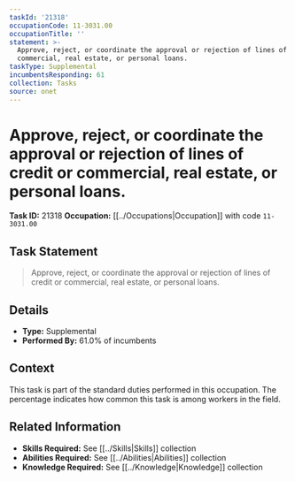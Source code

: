 ```yaml
---
taskId: '21318'
occupationCode: 11-3031.00
occupationTitle: ''
statement: >-
  Approve, reject, or coordinate the approval or rejection of lines of credit or
  commercial, real estate, or personal loans.
taskType: Supplemental
incumbentsResponding: 61
collection: Tasks
source: onet
---
```

# Approve, reject, or coordinate the approval or rejection of lines of credit or commercial, real estate, or personal loans.

**Task ID:** 21318
**Occupation:** [[../Occupations|Occupation]] with code `11-3031.00`

## Task Statement

> Approve, reject, or coordinate the approval or rejection of lines of credit or commercial, real estate, or personal loans.

## Details

- **Type:** Supplemental
- **Performed By:** 61.0% of incumbents

## Context

This task is part of the standard duties performed in this occupation. The percentage indicates how common this task is among workers in the field.

## Related Information

- **Skills Required:** See [[../Skills|Skills]] collection
- **Abilities Required:** See [[../Abilities|Abilities]] collection
- **Knowledge Required:** See [[../Knowledge|Knowledge]] collection
